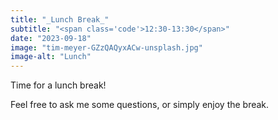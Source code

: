 ```yaml
---
title: "_Lunch Break_"
subtitle: "<span class='code'>12:30-13:30</span>"
date: "2023-09-18"
image: "tim-meyer-GZzQAQyxACw-unsplash.jpg"
image-alt: "Lunch"
---
```


Time for a lunch break!

Feel free to ask me some questions, or simply enjoy the break.
